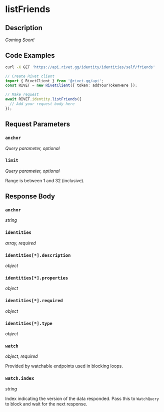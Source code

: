 

# listFriends

## Description

*Coming Soon!*


## Code Examples

<CodeGroup title='Request' tag='GET' label='https://api.rivet.gg/identity/identities/self/friends'>

```bash {{ title: 'cURL' }}
curl -X GET 'https://api.rivet.gg/identity/identities/self/friends'
```

```ts
// Create Rivet client
import { RivetClient } from '@rivet-gg/api';
const RIVET = new RivetClient({ token: addYourTokenHere });

// Make request
await RIVET.identity.listFriends({
  // Add your request body here
});
```

</CodeGroup>


## Request Parameters


### `anchor`

_Query parameter, optional_





### `limit`

_Query parameter, optional_


Range is between 1 and 32 (inclusive).


## Response Body

### `anchor`

_string_

### `identities`

_array, required_

### `identities[*].description`

_object_

### `identities[*].properties`

_object_

### `identities[*].required`

_object_

### `identities[*].type`

_object_

### `watch`

_object, required_

Provided by watchable endpoints used in blocking loops.

### `watch.index`

_string_

Index indicating the version of the data responded.
Pass this to `WatchQuery` to block and wait for the next response.




